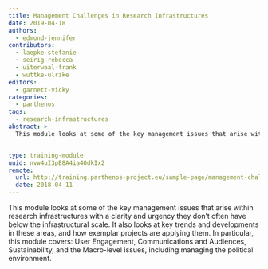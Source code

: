 ```yaml
---
title: Management Challenges in Research Infrastructures
date: 2019-04-18
authors:
  - edmond-jennifer
contributors:
  - laepke-stefanie
  - seirig-rebecca
  - uiterwaal-frank
  - wuttke-ulrike
editors:
  - garnett-vicky
categories:
  - parthenos
tags:
  - research-infrastructures
abstract: >-
  This module looks at some of the key management issues that arise within research infrastructures.


type: training-module
uuid: nvw4uI3pE8A4ia4OdkIx2
remote:
  url: http://training.parthenos-project.eu/sample-page/management-challenges/
  date: 2018-04-11
---
```


This module looks at some of the key management issues that arise within research infrastructures with a clarity and urgency they don’t often have below the infrastructural scale. It also looks at key trends and developments in these areas, and how exemplar projects are applying them. In particular, this module covers: User Engagement, Communications and Audiences, Sustainability, and the Macro-level issues, including managing the political environment.

<CTA
  title="Interested in learning more?"
  subtitle="Check out Management Challenges in Research Infrastructures on PARTHENOS"
  url="http://training.parthenos-project.eu/sample-page/management-challenges/"
/>
